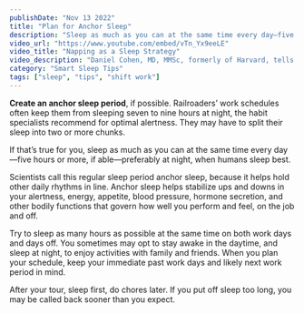 ```yaml
---
publishDate: "Nov 13 2022"
title: "Plan for Anchor Sleep"
description: "Sleep as much as you can at the same time every day—five hours or more, if able—preferably at night, when humans sleep best"
video_url: "https://www.youtube.com/embed/vTn_Yx9eeLE"
video_title: "Napping as a Sleep Strategy"
video_description: "Daniel Cohen, MD, MMSc, formerly of Harvard, tells how to make naps part of your sleep plans."
category: "Smart Sleep Tips"
tags: ["sleep", "tips", "shift work"]
---
```


**Create an anchor sleep period**, if possible. Railroaders’ work schedules often keep them from sleeping seven to nine hours at night, the habit specialists recommend for optimal alertness. They may have to split their sleep into two or more chunks.

If that’s true for you, sleep as much as you can at the same time every day—five hours or more, if able—preferably at night, when humans sleep best.

Scientists call this regular sleep period anchor sleep, because it helps hold other daily rhythms in line. Anchor sleep helps stabilize ups and downs in your alertness, energy, appetite, blood pressure, hormone secretion, and other bodily functions that govern how well you perform and feel, on the job and off.

Try to sleep as many hours as possible at the same time on both work days and days off. You sometimes may opt to stay awake in the daytime, and sleep at night, to enjoy activities with family and friends. When you plan your schedule, keep your immediate past work days and likely next work period in mind.

After your tour, sleep first, do chores later. If you put off sleep too long, you may be called back sooner than you expect.